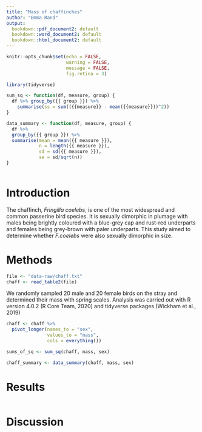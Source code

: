 ```yaml
---
title: "Mass of chaffinches"
author: "Emma Rand"
output:
  bookdown::pdf_document2: default
  bookdown::word_document2: default
  bookdown::html_document2: default
---
```


```r
knitr::opts_chunk$set(echo = FALSE, 
                      warning = FALSE,
                      message = FALSE,
                      fig.retina = 3)
```


```r
library(tidyverse)
```

```r
sum_sq <- function(df, measure, group) {
  df %>% group_by({{ group }}) %>% 
    summarise(ss = sum(({{measure}} - mean({{measure}}))^2))
}

data_summary <- function(df, measure, group) {
  df %>% 
  group_by({{ group }}) %>% 
  summarise(mean = mean({{ measure }}),
            n = length({{ measure }}),
            sd = sd({{ measure }}),
            se = sd/sqrt(n))
}
     
```



# Introduction
The chaffinch, *Fringilla coelebs*, is one of the most widespread and common passerine bird species. It is sexually dimorphic in plumage with males being brightly coloured with a blue-grey cap and rust-red underparts and females being grey-brown with paler underparts. This study aimed to determine whether *F.coelebs* were also sexually dimorphic in size.

# Methods
```r
file <- "data-raw/chaff.txt"
chaff <- read_table2(file)
```
We randomly sampled 20 male and 20 female birds on the stray and determined their mass with spring scales.
Analysis was carried out with R version 4.0.2 (R Core Team, 2020) and tidyverse packages (Wickham et al., 2019)

```r
chaff <- chaff %>%
  pivot_longer(names_to = "sex", 
               values_to = "mass",
               cols = everything())
```

```r
sums_of_sq <- sum_sq(chaff, mass, sex)
```

```r
chaff_summary <- data_summary(chaff, mass, sex)
```


# Results
```r

```


# Discussion

